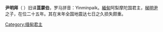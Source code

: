 {{unreferenced|time=2011-06-07T04:08:44+00:00}}
'''尹明拜'''（{{lang-my|ယဉ်မင်းပိုက်}} {{Bd|299年||324年}}）旧译'''苴蒙伯'''，罗马拼音：Yinminpaik。[[緬甸|緬甸]]阿梨摩陀国君主，[[梯明尹|梯明尹]]之子，在位二十五年。其在末年全国地震达七日之久损失颇重。

{{start box}}
{{s-before|[[梯明尹|梯明尹]]}}
{{s-title|[[蒲甘王朝|阿梨摩陀国君主]]|299年-324年}}
{{s-after|[[拜丁里|拜丁里]]}}
{{end box}}

[[Category:缅甸君主|Category:缅甸君主]]